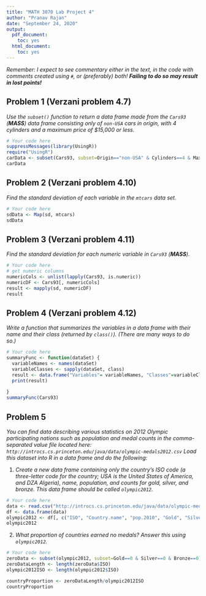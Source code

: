 ```yaml
---
title: "MATH 3070 Lab Project 4"
author: "Pranav Rajan"
date: "September 24, 2020"
output:
  pdf_document:
    toc: yes
  html_document:
    toc: yes
---
```


*Remember: I expect to see commentary either in the text, in the code with comments created using `#`, or (preferably) both! **Failing to do so may result in lost points!***


## Problem 1 (Verzani problem 4.7)
*Use the `subset()` function to return a data frame made from the `Cars93` (**MASS**) data frame consisting only of `non-USA` cars in origin, with 4 cylinders and a maximum price of \$15,000 or less.*

```r
# Your code here
suppressMessages(library(UsingR))
require("UsingR")
carData <- subset(Cars93, subset=Origin=="non-USA" & Cylinders==4 & Max.Price <=15)
carData
```

## Problem 2 (Verzani problem 4.10)
*Find the standard deviation of each variable in the `mtcars` data set.*

```r
# Your code here
sdData <- Map(sd, mtcars)
sdData
```

## Problem 3 (Verzani problem 4.11)
*Find the standard deviation for each numeric variable in `Cars93` (**MASS**).*

```r
# Your code here
# get numeric columns
numericCols <- unlist(lapply(Cars93, is.numeric))
numericDF <- Cars93[, numericCols]
result <- mapply(sd, numericDF)
result
```

## Problem 4 (Verzani problem 4.12)
*Write a function that summarizes the variables in a data frame with their name and their class (returned by `class()`). (There are many ways to do so.)*

```r
# Your code here
summaryFunc <- function(dataSet) {
  variableNames <- names(dataSet)
  variableClasses <- sapply(dataSet, class)
  result <- data.frame("Variables"= variableNames, "Classes"=variableClasses)
  print(result)
  
}
summaryFunc(Cars93)
```

## Problem 5
*You can find data describing various statistics on 2012 Olympic participating nations such as population and medal counts in the comma-separated value file located here: `http://introcs.cs.princeton.edu/java/data/olympic-medals2012.csv` Load this dataset into R in a data frame and do the following:*

1. *Create a new data frame containing only the country's ISO code (a three-letter code for the country; USA is the United States of America, and DZA Algeria), name, population, and counts for gold, silver, and bronze. This data frame should be called `olympic2012`.*

```r
# Your code here
data <- read.csv("http://introcs.cs.princeton.edu/java/data/olympic-medals2012.csv", header=TRUE)
df <- data.frame(data)
olympic2012 <- df[, c("ISO", "Country.name", "pop.2010", "Gold", "Silver", "Bronze")]
olympic2012
```

2. *What proportion of countries earned no medals? Answer this using `olympic2012`.*

```r
# Your code here
zeroData <- subset(olympic2012, subset=Gold==0 & Silver==0 & Bronze==0)
zeroDataLength <- length(zeroData$ISO)
olympic2012ISO <- length(olympic2012$ISO)

countryProportion <- zeroDataLength/olympic2012ISO
countryProportion
```
